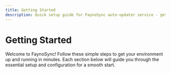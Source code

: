```yaml
---
title: Getting Started
description: Quick setup guide for FaynoSync auto-updater service - get up and running in minutes
---
```



<div className="getting-started-page">

# Getting Started

Welcome to FaynoSync! Follow these simple steps to get your environment up and running in minutes. Each section below will guide you through the essential setup and configuration for a smooth start.

<GettingStartedCardList />

</div> 